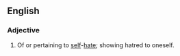 ==English==

===Adjective===
{{en-adj|head=[[self]]-[[hating]]}}

# Of or pertaining to [[self]]-[[hate]]; showing hatred to oneself.